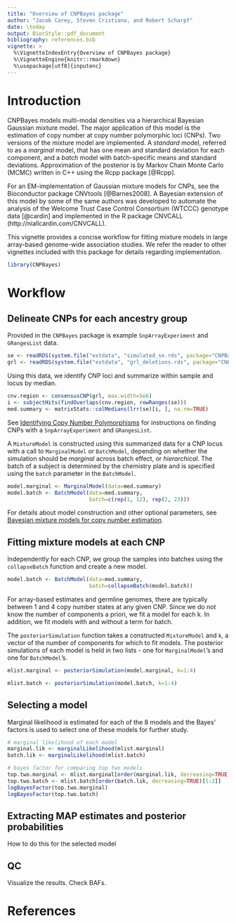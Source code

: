 ```yaml
---
title: "Overview of CNPBayes package"
author: "Jacob Carey, Steven Cristiano, and Robert Scharpf"
date: \today
output: BiocStyle::pdf_document
bibliography: references.bib
vignette: >
  %\VignetteIndexEntry{Overview of CNPBayes package}
  %\VignetteEngine{knitr::rmarkdown}
  %\usepackage[utf8]{inputenc} 
---
```


# Introduction

CNPBayes models multi-modal densities via a hierarchical Bayesian
Gaussian mixture model.  The major application of this model is the
estimation of copy number at copy number polymorphic loci (CNPs). Two
versions of the mixture model are implemented.  A *standard* model,
referred to as a *marginal* model, that has one mean and standard
deviation for each component, and a *batch* model with batch-specific
means and standard deviations. Approximation of the posterior is by
Markov Chain Monte Carlo (MCMC) written in C++ using the Rcpp package
[@Rcpp].  

For an EM-implementation of Gaussian mixture models for CNPs, see the
Bioconductor package CNVtools [@Barnes2008].  A Bayesian extension of
this model by some of the same authors was developed to automate the
analysis of the Welcome Trust Case Control Consortium (WTCCC) genotype
data [@cardin] and implemented in the R package CNVCALL
(http://niallcardin.com/CNVCALL).

This vignette provides a concise workflow for fitting mixture models
in large array-based genome-wide association studies.  We refer the
reader to other vignettes included with this package for details
regarding implementation.

```r
library(CNPBayes)
```

# Workflow

## Delineate CNPs for each ancestry group

Provided in the `CNPBayes` package is example `SnpArrayExperiment` and `GRangesList` data.

```r
se <- readRDS(system.file("extdata", "simulated_se.rds", package="CNPBayes"))
grl <- readRDS(system.file("extdata", "grl_deletions.rds", package="CNPBayes"))
```

Using this data, we identify CNP loci and summarize within sample and locus by median.

```r
cnv.region <- consensusCNP(grl, max.width=5e6)
i <- subjectHits(findOverlaps(cnv.region, rowRanges(se)))
med.summary <- matrixStats::colMedians(lrr(se)[i, ], na.rm=TRUE)
```

See [Identifying Copy Number Polymorphisms](FindCNPs.pdf) for instructions on finding CNPs with a `SnpArrayExperiment` and `GRangesList`. 

A `MixtureModel` is constructed using this summarized data for a CNP locus with a call to `MarginalModel` or `BatchModel`, depending on whether the simulation should be *marginal* across batch effect, or *hierarchical*. The batch of a subject is determined by the chemistry plate and is specified using the `batch` parameter in the `BatchModel`.

```r
model.marginal <- MarginalModel(data=med.summary)
model.batch <- BatchModel(data=med.summary, 
                          batch=c(rep(1, 12), rep(2, 23)))
```

For details about model construction and other optional parameters, see [Bayesian mixture models for copy number estimation](Implementation.pdf).

## Fitting mixture models at each CNP

Independently for each CNP, we group the samples into batches using
the `collapseBatch` function and create a new model.

```r
model.batch <- BatchModel(data=med.summary,
                          batch=collapseBatch(model.batch))
```

For array-based estimates and germline genomes, there are typically
between 1 and 4 copy number states at any given CNP.  Since we do not
know the number of components a priori, we fit a model for each k.
In addition, we fit models with and without a term for batch.

The `posteriorSimulation` function takes a constructed `MixtureModel` and `k`, a vector of the number of components for which to fit models. The posterior simulations of each model is held in two lists - one for `MarginalModel`'s and one for `BatchModel`'s.

```r
mlist.marginal <- posteriorSimulation(model.marginal, k=1:4)

mlist.batch <- posteriorSimulation(model.batch, k=1:4)
```

## Selecting a model

Marginal likelihood is estimated for each of the 8 models and the
Bayes' factors is used to select one of these models for further
study.

```r
# marginal likelihood of each model
marginal.lik <- marginalLikelihood(mlist.marginal)
batch.lik <- marginalLikelihood(mlist.batch)

# bayes factor for comparing top two models
top.two.marginal <- mlist.marginal[order(marginal.lik, decreasing=TRUE)[1:2]]
top.two.batch <- mlist.batch[order(batch.lik, decreasing=TRUE)[1:2]]
logBayesFactor(top.two.marginal)
logBayesFactor(top.two.batch)
```

## Extracting MAP estimates and posterior probabilities

How to do this for the selected model

## QC

Visualize the results.  Check BAFs.

# References
